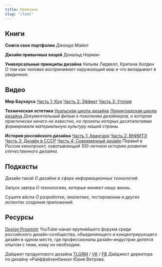 ```yaml
---
title: Полезное
slug: "/loot"
---
```


## Книги
**Сожги свое портфолио**
*Джанда Майкл*

**Дизайн привычных вещей**
Дональд Норман

**Универсальные принципы дизайна**
Уильям Лидвелл, Критина Холден
*О том как человек воспринимает окружающий мир и что вкладывает в увиденное.*

## Видео
**Мир Баухауса**
[Часть 1: Код](https://www.youtube.com/watch?v=7QctuOv2Xxk)
[Часть 2: Эффект](https://www.youtube.com/watch?v=WbQpvHWB67U)
[Часть 3: Утопия](https://www.youtube.com/watch?v=ybCfiMgN8io)


**Техническая эстетика**
[Уральская школа дизайна](https://www.youtube.com/watch?v=vF6gjli0FWw)
[Ленинградская школа дизайна](https://www.youtube.com/watch?v=4eL8BDZ-JUU)
*Документальный фильм о поколении дизайнеров, о котором практически ничего не известно, но проекты которых десятилетиями формировали материальную культуру нашей страны.*

**История российского дизайна**
[Часть 1: Авангард](https://www.youtube.com/watch?v=lUVVsRX-eEc) 
[Часть 2: ВНИИТЭ](https://www.youtube.com/watch?v=DTwqty7pMfE)
[Часть 3: Дизайн в СССР](https://www.youtube.com/watch?v=7klp_xqebn0)
[Часть 4: Современный дизайн](https://www.youtube.com/watch?v=nkJ0m0Ae7yw)
*Первый в России кинопроект, охватывающий 100-летнюю историю развития отечественного дизайна.* 

## Подкасты
Дизайн такой
*О дизайне в сфере информационных технологий.*

Запуск завтра
*О технологиях, которые меняют нашу жизнь.*

Сушите вёсла
*О разработке, аналитике, тестировании и других аспектах создания приложений.*

## Ресурсы
[Design Prosmotr](https://www.youtube.com/c/DesignProsmotrRu/about)
YouTube-канал крупнейшего форума среди российского дизайн-сообщества, объединяющего и концентрирующего дизайн в одном месте, где профессионалы дизайн-индустрии делятся опытом с теми, кому он необходим.

Дайджет продуктового дизайна 
[TLGRM](https://t.me/pdigest) / [VK](https://vk.com/pdigest) / [FB](https://www.facebook.com/groups/pdigest/)
Дайджест директора по дизайну «Райффайзенбанка» Юрия Ветрова.


